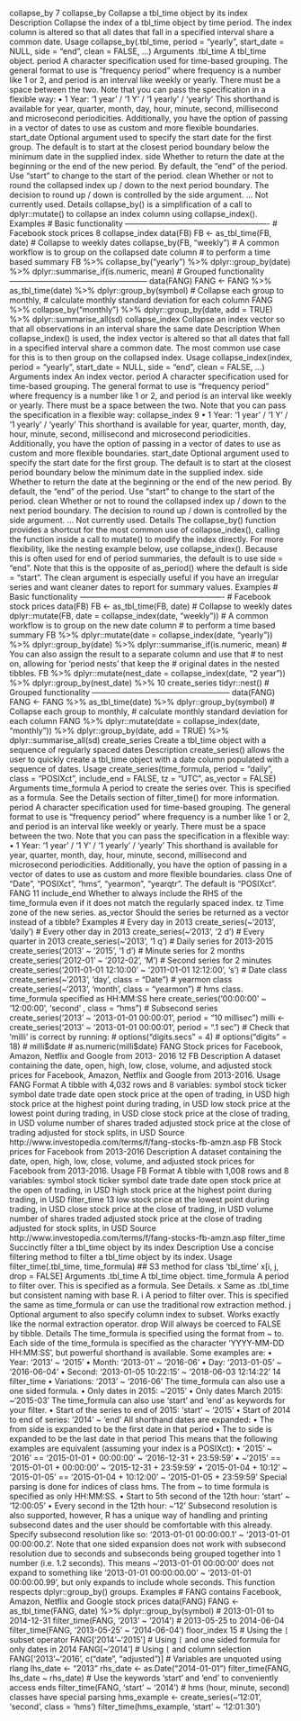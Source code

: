 collapse_by 7
collapse_by Collapse a tbl_time object by its index
Description
Collapse the index of a tbl_time object by time period. The index column is altered so that all
dates that fall in a specified interval share a common date.
Usage
collapse_by(.tbl_time, period = "yearly", start_date = NULL, side = "end",
clean = FALSE, ...)
Arguments
.tbl_time A tbl_time object.
period A character specification used for time-based grouping. The general format to
use is "frequency period" where frequency is a number like 1 or 2, and period
is an interval like weekly or yearly. There must be a space between the two.
Note that you can pass the specification in a flexible way:
• 1 Year: '1 year' / '1 Y' / '1 yearly' / 'yearly'
This shorthand is available for year, quarter, month, day, hour, minute, second,
millisecond and microsecond periodicities.
Additionally, you have the option of passing in a vector of dates to use as custom
and more flexible boundaries.
start_date Optional argument used to specify the start date for the first group. The default
is to start at the closest period boundary below the minimum date in the supplied
index.
side Whether to return the date at the beginning or the end of the new period. By
default, the "end" of the period. Use "start" to change to the start of the period.
clean Whether or not to round the collapsed index up / down to the next period boundary.
The decision to round up / down is controlled by the side argument.
... Not currently used.
Details
collapse_by() is a simplification of a call to dplyr::mutate() to collapse an index column using
collapse_index().
Examples
# Basic functionality -------------------------------------------------------
# Facebook stock prices
8 collapse_index
data(FB)
FB <- as_tbl_time(FB, date)
# Collapse to weekly dates
collapse_by(FB, "weekly")
# A common workflow is to group on the collapsed date column
# to perform a time based summary
FB %>%
collapse_by("yearly") %>%
dplyr::group_by(date) %>%
dplyr::summarise_if(is.numeric, mean)
# Grouped functionality -----------------------------------------------------
data(FANG)
FANG <- FANG %>%
as_tbl_time(date) %>%
dplyr::group_by(symbol)
# Collapse each group to monthly,
# calculate monthly standard deviation for each column
FANG %>%
collapse_by("monthly") %>%
dplyr::group_by(date, add = TRUE) %>%
dplyr::summarise_all(sd)
collapse_index Collapse an index vector so that all observations in an interval share
the same date
Description
When collapse_index() is used, the index vector is altered so that all dates that fall in a specified
interval share a common date. The most common use case for this is to then group on the collapsed
index.
Usage
collapse_index(index, period = "yearly", start_date = NULL, side = "end",
clean = FALSE, ...)
Arguments
index An index vector.
period A character specification used for time-based grouping. The general format to
use is "frequency period" where frequency is a number like 1 or 2, and period
is an interval like weekly or yearly. There must be a space between the two.
Note that you can pass the specification in a flexible way:
collapse_index 9
• 1 Year: '1 year' / '1 Y' / '1 yearly' / 'yearly'
This shorthand is available for year, quarter, month, day, hour, minute, second,
millisecond and microsecond periodicities.
Additionally, you have the option of passing in a vector of dates to use as custom
and more flexible boundaries.
start_date Optional argument used to specify the start date for the first group. The default
is to start at the closest period boundary below the minimum date in the supplied
index.
side Whether to return the date at the beginning or the end of the new period. By
default, the "end" of the period. Use "start" to change to the start of the period.
clean Whether or not to round the collapsed index up / down to the next period boundary.
The decision to round up / down is controlled by the side argument.
... Not currently used.
Details
The collapse_by() function provides a shortcut for the most common use of collapse_index(),
calling the function inside a call to mutate() to modify the index directly. For more flexibility, like
the nesting example below, use collapse_index().
Because this is often used for end of period summaries, the default is to use side = "end". Note
that this is the opposite of as_period() where the default is side = "start".
The clean argument is especially useful if you have an irregular series and want cleaner dates to
report for summary values.
Examples
# Basic functionality -------------------------------------------------------
# Facebook stock prices
data(FB)
FB <- as_tbl_time(FB, date)
# Collapse to weekly dates
dplyr::mutate(FB, date = collapse_index(date, "weekly"))
# A common workflow is to group on the new date column
# to perform a time based summary
FB %>%
dplyr::mutate(date = collapse_index(date, "yearly")) %>%
dplyr::group_by(date) %>%
dplyr::summarise_if(is.numeric, mean)
# You can also assign the result to a separate column and use that
# to nest on, allowing for 'period nests' that keep the
# original dates in the nested tibbles.
FB %>%
dplyr::mutate(nest_date = collapse_index(date, "2 year")) %>%
dplyr::group_by(nest_date) %>%
10 create_series
tidyr::nest()
# Grouped functionality -----------------------------------------------------
data(FANG)
FANG <- FANG %>%
as_tbl_time(date) %>%
dplyr::group_by(symbol)
# Collapse each group to monthly,
# calculate monthly standard deviation for each column
FANG %>%
dplyr::mutate(date = collapse_index(date, "monthly")) %>%
dplyr::group_by(date, add = TRUE) %>%
dplyr::summarise_all(sd)
create_series Create a tbl_time object with a sequence of regularly spaced dates
Description
create_series() allows the user to quickly create a tbl_time object with a date column populated
with a sequence of dates.
Usage
create_series(time_formula, period = "daily", class = "POSIXct",
include_end = FALSE, tz = "UTC", as_vector = FALSE)
Arguments
time_formula A period to create the series over. This is specified as a formula. See the Details
section of filter_time() for more information.
period A character specification used for time-based grouping. The general format to
use is "frequency period" where frequency is a number like 1 or 2, and period
is an interval like weekly or yearly. There must be a space between the two.
Note that you can pass the specification in a flexible way:
• 1 Year: '1 year' / '1 Y' / '1 yearly' / 'yearly'
This shorthand is available for year, quarter, month, day, hour, minute, second,
millisecond and microsecond periodicities.
Additionally, you have the option of passing in a vector of dates to use as custom
and more flexible boundaries.
class One of "Date", "POSIXct", "hms", "yearmon", "yearqtr". The default is
"POSIXct".
FANG 11
include_end Whether to always include the RHS of the time_formula even if it does not
match the regularly spaced index.
tz Time zone of the new series.
as_vector Should the series be returned as a vector instead of a tibble?
Examples
# Every day in 2013
create_series(~'2013', 'daily')
# Every other day in 2013
create_series(~'2013', '2 d')
# Every quarter in 2013
create_series(~'2013', '1 q')
# Daily series for 2013-2015
create_series('2013' ~ '2015', '1 d')
# Minute series for 2 months
create_series('2012-01' ~ '2012-02', 'M')
# Second series for 2 minutes
create_series('2011-01-01 12:10:00' ~ '2011-01-01 12:12:00', 's')
# Date class
create_series(~'2013', 'day', class = "Date")
# yearmon class
create_series(~'2013', 'month', class = "yearmon")
# hms class. time_formula specified as HH:MM:SS here
create_series('00:00:00' ~ '12:00:00', 'second' , class = "hms")
# Subsecond series
create_series('2013' ~ '2013-01-01 00:00:01', period = "10 millisec")
milli <- create_series('2013' ~ '2013-01-01 00:00:01', period = ".1 sec")
# Check that 'milli' is correct by running:
# options("digits.secs" = 4)
# options("digits" = 18)
# milli$date
# as.numeric(milli$date)
FANG Stock prices for Facebook, Amazon, Netflix and Google from 2013-
2016
12 FB
Description
A dataset containing the date, open, high, low, close, volume, and adjusted stock prices for Facebook,
Amazon, Netflix and Google from 2013-2016.
Usage
FANG
Format
A tibble with 4,032 rows and 8 variables:
symbol stock ticker symbol
date trade date
open stock price at the open of trading, in USD
high stock price at the highest point during trading, in USD
low stock price at the lowest point during trading, in USD
close stock price at the close of trading, in USD
volume number of shares traded
adjusted stock price at the close of trading adjusted for stock splits, in USD
Source
http://www.investopedia.com/terms/f/fang-stocks-fb-amzn.asp
FB Stock prices for Facebook from 2013-2016
Description
A dataset containing the date, open, high, low, close, volume, and adjusted stock prices for Facebook
from 2013-2016.
Usage
FB
Format
A tibble with 1,008 rows and 8 variables:
symbol stock ticker symbol
date trade date
open stock price at the open of trading, in USD
high stock price at the highest point during trading, in USD
filter_time 13
low stock price at the lowest point during trading, in USD
close stock price at the close of trading, in USD
volume number of shares traded
adjusted stock price at the close of trading adjusted for stock splits, in USD
Source
http://www.investopedia.com/terms/f/fang-stocks-fb-amzn.asp
filter_time Succinctly filter a tbl_time object by its index
Description
Use a concise filtering method to filter a tbl_time object by its index.
Usage
filter_time(.tbl_time, time_formula)
## S3 method for class 'tbl_time'
x[i, j, drop = FALSE]
Arguments
.tbl_time A tbl_time object.
time_formula A period to filter over. This is specified as a formula. See Details.
x Same as .tbl_time but consistent naming with base R.
i A period to filter over. This is specified the same as time_formula or can use
the traditional row extraction method.
j Optional argument to also specify column index to subset. Works exactly like
the normal extraction operator.
drop Will always be coerced to FALSE by tibble.
Details
The time_formula is specified using the format from ~ to. Each side of the time_formula is
specified as the character 'YYYY-MM-DD HH:MM:SS', but powerful shorthand is available. Some
examples are:
• Year: '2013' ~ '2015'
• Month: '2013-01' ~ '2016-06'
• Day: '2013-01-05' ~ '2016-06-04'
• Second: '2013-01-05 10:22:15' ~ '2018-06-03 12:14:22'
14 filter_time
• Variations: '2013' ~ '2016-06'
The time_formula can also use a one sided formula.
• Only dates in 2015: ~'2015'
• Only dates March 2015: ~'2015-03'
The time_formula can also use 'start' and 'end' as keywords for your filter.
• Start of the series to end of 2015: 'start' ~ '2015'
• Start of 2014 to end of series: '2014' ~ 'end'
All shorthand dates are expanded:
• The from side is expanded to be the first date in that period
• The to side is expanded to be the last date in that period
This means that the following examples are equivalent (assuming your index is a POSIXct):
• '2015' ~ '2016' == '2015-01-01 + 00:00:00' ~ '2016-12-31 + 23:59:59'
• ~'2015' == '2015-01-01 + 00:00:00' ~ '2015-12-31 + 23:59:59'
• '2015-01-04 + 10:12' ~ '2015-01-05' == '2015-01-04 + 10:12:00' ~ '2015-01-05 + 23:59:59'
Special parsing is done for indices of class hms. The from ~ to time formula is specified as only
HH:MM:SS.
• Start to 5th second of the 12th hour: 'start' ~ '12:00:05'
• Every second in the 12th hour: ~'12'
Subsecond resolution is also supported, however, R has a unique way of handling and printing subsecond
dates and the user should be comfortable with this already. Specify subsecond resolution
like so: '2013-01-01 00:00:00.1' ~ '2013-01-01 00:00:00.2'. Note that one sided expansion
does not work with subsecond resolution due to seconds and subseconds being grouped
together into 1 number (i.e. 1.2 seconds). This means ~'2013-01-01 00:00:00' does not expand
to something like '2013-01-01 00:00:00.00' ~ '2013-01-01 00:00:00.99', but only expands
to include whole seconds.
This function respects dplyr::group_by() groups.
Examples
# FANG contains Facebook, Amazon, Netflix and Google stock prices
data(FANG)
FANG <- as_tbl_time(FANG, date) %>%
dplyr::group_by(symbol)
# 2013-01-01 to 2014-12-31
filter_time(FANG, '2013' ~ '2014')
# 2013-05-25 to 2014-06-04
filter_time(FANG, '2013-05-25' ~ '2014-06-04')
floor_index 15
# Using the `[` subset operator
FANG['2014'~'2015']
# Using `[` and one sided formula for only dates in 2014
FANG[~'2014']
# Using `[` and column selection
FANG['2013'~'2016', c("date", "adjusted")]
# Variables are unquoted using rlang
lhs_date <- "2013"
rhs_date <- as.Date("2014-01-01")
filter_time(FANG, lhs_date ~ rhs_date)
# Use the keywords 'start' and 'end' to conveniently access ends
filter_time(FANG, 'start' ~ '2014')
# hms (hour, minute, second) classes have special parsing
hms_example <- create_series(~'12:01', 'second', class = 'hms')
filter_time(hms_example, 'start' ~ '12:01:30')
